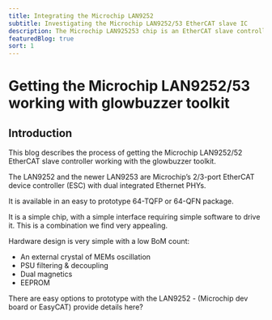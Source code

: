 ```yaml
---
title: Integrating the Microchip LAN9252
subtitle: Investigating the Microchip LAN9252/53 EtherCAT slave IC
description: The Microchip LAN925253 chip is an EtherCAT slave controller that presents a relatively easy to use interface over SPI. Here we get the chip up and running and integrated with our software to communicate with an EtherCAT master.
featuredBlog: true
sort: 1
---
```



# Getting the Microchip LAN9252/53 working with glowbuzzer toolkit

## Introduction
<PageTag tags={ContentTags}/>
<ReadingTime time="7"/>
<TitleImage image={lan9252} alt="LAN9252"/>

This blog describes the process of getting the Microchip LAN9252/52 EtherCAT slave controller working with the glowbuzzer toolkit.

The LAN9252 and the newer LAN9253 are Microchip’s 2/3-port EtherCAT device controller (ESC) with dual integrated Ethernet PHYs.

It is available in an easy to prototype 64-TQFP or 64-QFN package.

It is a simple chip, with a simple interface requiring simple software to drive it. This is a combination we find very appealing.

Hardware design is very simple with a low BoM count:
* An external crystal of MEMs oscillation
* PSU filtering & decoupling
* Dual magnetics
* EEPROM

There are easy options to prototype with the LAN9252 - (Microchip dev board or EasyCAT) provide details here?

